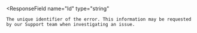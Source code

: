 <ResponseField
    name="Id"
    type="string"
>
    The unique identifier of the error. This information may be requested by our Support team when investigating an issue.
</ResponseField>